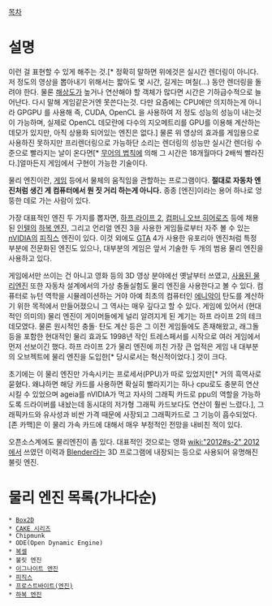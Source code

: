 [[목차]]
= 설명 =
{{{#!html
<object width="400" height="225"><param name="allowfullscreen" value="true" /><param name="allowscriptaccess" value="always" /><param name="movie" value="http://vimeo.com/moogaloop.swf?clip_id=13457383&amp;server=vimeo.com&amp;show_title=1&amp;show_byline=1&amp;show_portrait=0&amp;color=&amp;fullscreen=1" /><embed src="http://vimeo.com/moogaloop.swf?clip_id=13457383&amp;server=vimeo.com&amp;show_title=1&amp;show_byline=1&amp;show_portrait=0&amp;color=&amp;fullscreen=1" type="application/x-shockwave-flash" allowfullscreen="true" allowscriptaccess="always" width="600" height="338"></embed></object><p><a href="http://vimeo.com/13457383">Lagoa Multiphysics 1.0 - Teaser</a> from <a href="http://vimeo.com/thiagocosta">Thiago Costa</a> on <a href="http://vimeo.com">Vimeo</a>.</p>
}}}
이런 걸 표현할 수 있게 해주는 것.[* 정확히 말하면 위에것은 실시간 렌더링이 아니다. 저 정도의 영상을 뽑아내기 위해서는 짧아도 몇 시간, 길게는 며칠(...) 동안 렌더링을 돌려야 한다. 물론 [[해상도]]가 높거나 연산해야 할 객체가 많다면 시간은 기하급수적으로 늘어난다. 다시 말해 게임같은거엔 못쓴다는것. 다만 요즘에는 CPU에만 의지하는게 아니라 GPGPU 를 사용해 즉, CUDA, OpenCL 을 사용하여 저 정도 성능의 성능이 내는것이 가능하며, 실제로 OpenCL 데모란에 다수의 지오메트리를 GPU를 이용해 계산하는 데모가 있지만, 아직 상용화 되어있는 엔진은 없다.]
물론 위 영상의 효과를 게임용으로 사용하진 못하지만 프리렌더링으로 가능하단 소리는 렌더링의 성능만 실시간 렌더링 수준으로 빨라지는 날이 온다면[* [[무어의 법칙]]에 의해 그 시간은 18개월마다 2배씩 빨라진다.]얼마든지 게임에서 구현이 가능한 기술이다.

물리 엔진이란, [[게임]] 등에서 물체의 움직임을 관할하는 프로그램이다. '''절대로 자동차 엔진처럼 생긴 게 컴퓨터에서 뭔 짓 거리 하는게 아니다.''' 종종 [엔진]이라는 용어 하나로 엉뚱한 데로 가는 사람이 있다.

가장 대표적인 엔진 두 가지를 뽑자면, [[하프 라이프 2]], [[컴퍼니 오브 히어로즈]] 등에 채용된 [[인텔]]의 [[하복 엔진]], 그리고 언리얼 엔진 3을 사용한 게임들로부터 자주 볼 수 있는 [[nVIDIA]]의 [[피직스]] 엔진이 있다. 이것 외에도 [[GTA]] 4가 사용한 유포리아 엔진처럼 특정 부분에 전문화된 엔진도 있으나, 대부분의 게임은 앞서 기술한 두 개의 범용 물리 엔진을 사용하고 있다.

게임에서만 쓰이는 건 아니고 영화 등의 3D 영상 분야에선 옛날부터 쓰였고, [http://www.youtube.com/watch?v=9H1gRQ6S7gg|겨울왕국에서 사용된 물리엔진] 또한 자동차 설계에서의 가상 충돌실험도 물리 엔진을 사용한다고 볼 수 있다. 컴퓨터로 뉴턴 역학을 시뮬레이션하는 거야 아예 최초의 컴퓨터인 [[에니악]]이 탄도를 계산하기 위한 목적에서 만들어졌으니 그 역사는 매우 깊다고 할 수 있다. 게임에 있어서 (현대적인 의미의) 물리 엔진이 게이머들에게 널리 알려지게 된 계기는 하프 라이프 2의 테크 데모였다. 물론 원시적인 충돌· 탄도 계산 등은 그 이전 게임들에도 존재해왔고, 래그돌 등을 포함한 현대적인 물리 효과도 1998년 작인 트레스페서를 시작으로 여러 게임에서 먼저 선보이긴 했다. 하프 라이프 2가 물리 엔진에 끼친 가장 큰 업적은 게임 내 대부분의 오브젝트에 물리 엔진을 도입한[* 당시로서는 혁신적이었다.] 것이 크다.

초기에는 이 물리 엔진만 가속시키는 프로세서(PPU)가 따로 있었지만[* 거의 흑역사로 묻혔다. 왜냐하면 해당 카드를 사용하면 확실히 빨라지기는 하나 cpu로도 충분히 연산 시킬 수 있었으며 ageia를 nVIDIA가 먹고 자사의 그래픽 카드로 ppu의 역할을 가능하도록 드라이버를 내놨는데 동시대의 저가형 그래픽 카드보다도 연산이 훨씬 느렸다.], 그래픽카드와 유사성과 비싼 가격 때문에 사장되고 그래픽카드로 그 기능이 흡수되었다. [존 카맥]은 이 물리 가속 카드에 대해서 매우 부정적인 전망을 내비친 적이 있다.

오픈소스계에도 물리엔진이 좀 있다. 대표적인 것으로는 영화 [[wiki:"2012#s-2" 2012]]에서 쓰였던 이력과 [[Blender]]라는 3D 프로그램에 내장되는 등으로 사용되어 유명해진 불릿 엔진.


= 물리 엔진 목록(가나다순) =
 * [[Box2D]]
 * [[CAKE 시리즈]]
 * Chipmunk
 * ODE(Open Dynamic Engine)
 * [[복셀]]
 * 불릿 엔진
 * [[이그나이트 엔진]]
 * [[피직스]]
 * [[프로스트바이트(엔진)]]
 * [[하복 엔진]]
 
